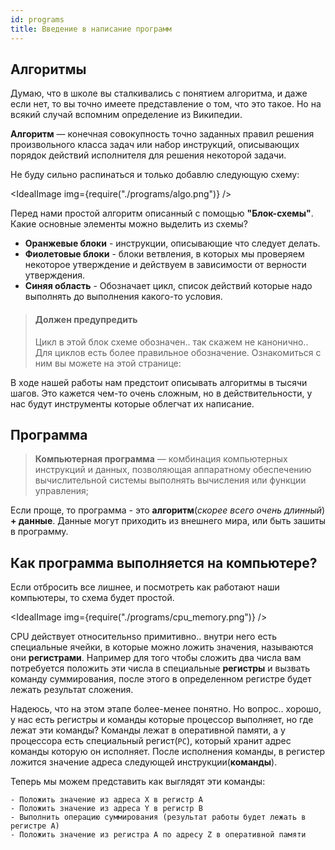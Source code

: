 ```yaml
---
id: programs
title: Введение в написание программ
---
```



## Алгоритмы

Думаю, что в школе вы сталкивались с понятием алгоритма, и даже если нет, то вы точно имеете представление о том, что это такое. Но на всякий случай вспомним определение из Википедии.

**Алгоритм** — конечная совокупность точно заданных правил решения произвольного класса задач или набор инструкций, описывающих порядок действий исполнителя для решения некоторой задачи.

Не буду сильно распинаться и только добавлю следующую схему:

<IdealImage img={require("./programs/algo.png")} />

Перед нами простой алгоритм описанный с помощью **"Блок-схемы"**. Какие основные элементы можно выделить из схемы?

- **Оранжевые блоки** - инструкции, описывающие что следует делать.
- **Фиолетовые блоки** - блоки ветвления, в которых мы проверяем некоторое утверждение и действуем в зависимости от верности утверждения.
- **Синяя область** - Обозначает цикл, список действий которые надо выполнять до выполнения какого-то условия.

> #### Должен предупредить
>
> Цикл в этой блок схеме обозначен.. так скажем не канонично.. Для циклов есть более правильное обозначение. Ознакомиться с ним вы можете на этой странице:
>
> <Link
>   title="Блок-схема"
>   href="https://ru.wikipedia.org/wiki/%D0%91%D0%BB%D0%BE%D0%BA-%D1%81%D1%85%D0%B5%D0%BC%D0%B0"
>   image="https://upload.wikimedia.org/wikipedia/commons/thumb/b/bb/%D0%9F%D1%80%D0%B8%D0%BC%D0%B5%D1%80_-_%D0%A0%D0%B0%D1%81%D1%87%D0%B5%D1%82_%D1%84%D0%B0%D0%BA%D1%82%D0%BE%D1%80%D0%B8%D0%B0%D0%BB%D0%B0.svg/500px-%D0%9F%D1%80%D0%B8%D0%BC%D0%B5%D1%80_-_%D0%A0%D0%B0%D1%81%D1%87%D0%B5%D1%82_%D1%84%D0%B0%D0%BA%D1%82%D0%BE%D1%80%D0%B8%D0%B0%D0%BB%D0%B0.svg.png"
> />

В ходе нашей работы нам предстоит описывать алгоритмы в тысячи шагов. Это кажется чем-то очень сложным, но в действительности, у нас будут инструменты которые облегчат их написание.

## Программа

> **Компьютерная программа** — комбинация компьютерных инструкций и данных, позволяющая аппаратному обеспечению вычислительной системы выполнять вычисления или функции управления;

Если проще, то программа - это **алгоритм**(_скорее всего очень длинный_) **+ данные**. Данные могут приходить из внешнего мира, или быть зашиты в программу.

## Как программа выполняется на компьютере?

Если отбросить все лишнее, и посмотреть как работают наши компьютеры, то схема будет простой.

<IdealImage img={require("./programs/cpu_memory.png")} />

CPU действует относительнsо примитивно.. внутри него есть специальные ячейки, в которые можно ложить значения, называются они **регистрами**. Например для того чтобы сложить два числа вам потребуется положить эти числа в специальные **регистры** и вызвать команду суммирования, после этого в определенном регистре будет лежать результат сложения.

Надеюсь, что на этом этапе более-менее понятно. Но вопрос.. хорошо, у нас есть регистры и команды которые процессор выполняет, но где лежат эти команды? Команды лежат в оперативной памяти, а у процессора есть специальный регист(`PC`), который хранит адрес команды которую он исполняет. После исполнения команды, в регистер ложится значение адреса следующей инструкции(**команды**).

Теперь мы можем представить как выглядят эти команды:

```
- Положить значение из адреса X в регистр A
- Положить значение из адреса Y в регистр B
- Выполнить операцию суммирования (результат работы будет лежать в регистре A)
- Положить значение из регистра A по адресу Z в оперативной памяти
```

<Link
  title="Курс по ЭВМ"
  href="https://www.youtube.com/playlist?list=PLlb7e2G7aSpRZ9wDzXI-VYpk59acLFOIr"
  image="https://i.ytimg.com/vi/FzN8zzMRTlw/hqdefault.jpg?sqp=-oaymwEXCNACELwBSFryq4qpAwkIARUAAIhCGAE=&rs=AOn4CLAw6X9QbmpO6oKnhRwl1UIlKO4_Ow"
/>
